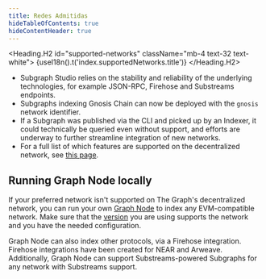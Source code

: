 ```yaml
---
title: Redes Admitidas
hideTableOfContents: true
hideContentHeader: true
---
```




<Heading.H2 id="supported-networks" className="mb-4 text-32 text-white">
  {useI18n().t('index.supportedNetworks.title')}
</Heading.H2>

<NetworksTable networks={props.networks} />

- Subgraph Studio relies on the stability and reliability of the underlying technologies, for example JSON-RPC, Firehose and Substreams endpoints.
- Subgraphs indexing Gnosis Chain can now be deployed with the `gnosis` network identifier.
- If a Subgraph was published via the CLI and picked up by an Indexer, it could technically be queried even without support, and efforts are underway to further streamline integration of new networks.
- For a full list of which features are supported on the decentralized network, see [this page](https://github.com/graphprotocol/indexer/blob/main/docs/feature-support-matrix.md).

## Running Graph Node locally

If your preferred network isn't supported on The Graph's decentralized network, you can run your own [Graph Node](https://github.com/graphprotocol/graph-node) to index any EVM-compatible network. Make sure that the [version](https://github.com/graphprotocol/graph-node/releases) you are using supports the network and you have the needed configuration.

Graph Node can also index other protocols, via a Firehose integration. Firehose integrations have been created for NEAR and Arweave. Additionally, Graph Node can support Substreams-powered Subgraphs for any network with Substreams support.
